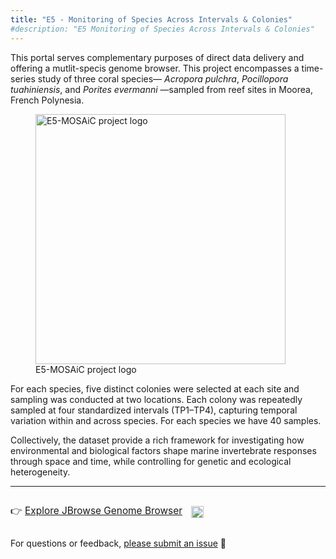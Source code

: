 ```yaml
---
title: "E5 - Monitoring of Species Across Intervals & Colonies"
#description: "E5 Monitoring of Species Across Intervals & Colonies"
---
```


This portal serves complementary purposes of direct data delivery and offering a mutlit-specis genome browser. This project encompasses a time-series study of three coral species— *Acropora pulchra*, *Pocillopora tuahiniensis*, and *Porites evermanni* —sampled from reef sites in Moorea, French Polynesia.

![E5-MOSAiC project logo](img/sm_logo.png){fig-align="center" width="400" style="max-width: 100%; height: auto;" loading="lazy"}

For each species, five distinct colonies were selected at each site and sampling was conducted at two locations. Each colony was repeatedly sampled at four standardized intervals (TP1–TP4), capturing temporal variation within and across species. For each species we have 40 samples.

Collectively, the dataset provide a rich framework for investigating how environmental and biological factors shape marine invertebrate responses through space and time, while controlling for genetic and ecological heterogeneity.

------------------------------------------------------------------------

::: {style="display: flex; align-items: center; gap: 1em;"}
[👉 <a href="jbrowse.html">Explore JBrowse Genome Browser</a>]{style="font-size: 1.1em;"}

<a href="https://github.com/urol-e5/MOSAiC/releases"> <img src="https://img.shields.io/github/v/release/urol-e5/MOSAiC" alt="Latest release version" style="height: 1.4em;" loading="lazy"/> </a>
:::

For questions or feedback, [please submit an issue](https://github.com/urol-e5/MOSAiC/issues/new/choose) 🧬
